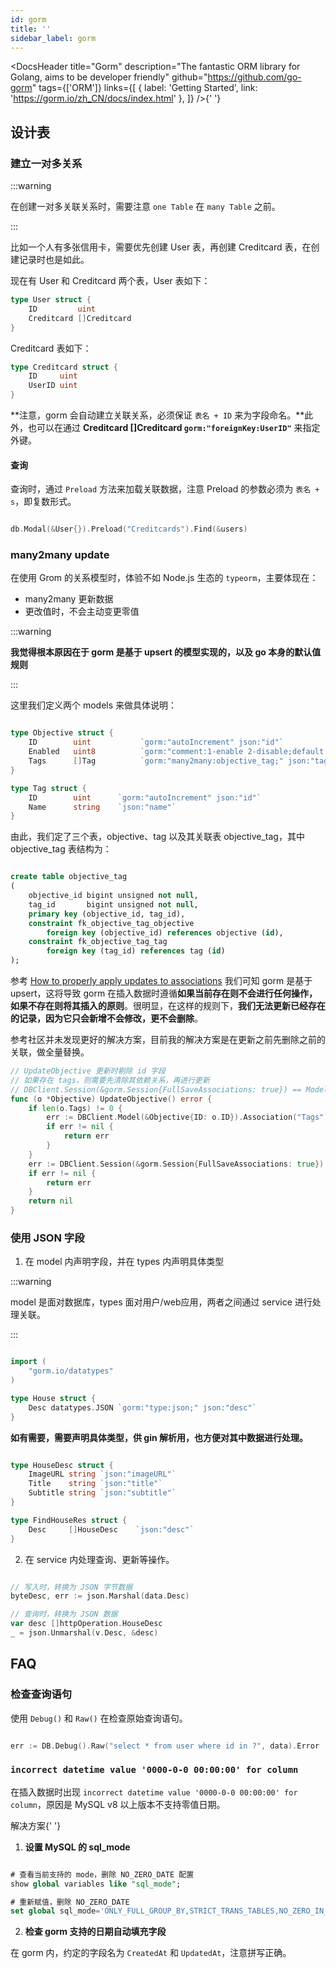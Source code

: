 ```yaml
---
id: gorm
title: ''
sidebar_label: gorm
---
```



<DocsHeader
  title="Gorm"
  description="The fantastic ORM library for Golang, aims to be developer friendly"
  github="https://github.com/go-gorm"
  tags={['ORM']}
  links={[
    { label: 'Getting Started', link: 'https://gorm.io/zh_CN/docs/index.html' },
  ]}
/>{' '}

## 设计表

### 建立一对多关系

:::warning

在创建一对多关联关系时，需要注意 `one Table` 在 `many Table` 之前。

:::

比如一个人有多张信用卡，需要优先创建 User 表，再创建 Creditcard 表，在创建记录时也是如此。

现在有 User 和 Creditcard 两个表，User 表如下：

```go
type User struct {
	ID         uint
	Creditcard []Creditcard
}
```

Creditcard 表如下：

```go
type Creditcard struct {
	ID     uint
	UserID uint
}
```

**注意，gorm 会自动建立关联关系，必须保证 `表名 + ID` 来为字段命名。**此外，也可以在通过 **Creditcard []Creditcard `gorm:"foreignKey:UserID"`** 来指定外键。

#### 查询

查询时，通过 `Preload` 方法来加载关联数据，注意 Preload 的参数必须为 `表名 + s`，即复数形式。

```go

db.Modal(&User{}).Preload("Creditcards").Find(&users)

```

### many2many update

在使用 Grom 的关系模型时，体验不如 Node.js 生态的 `typeorm`，主要体现在：

- many2many 更新数据
- 更改值时，不会主动变更零值

:::warning

**我觉得根本原因在于 gorm 是基于 upsert 的模型实现的，以及 go 本身的默认值规则**

:::

这里我们定义两个 models 来做具体说明：

```go

type Objective struct {
	ID        uint           `gorm:"autoIncrement" json:"id"`
	Enabled   uint8          `gorm:"comment:1-enable 2-disable;default:1;" json:"enabled"`
	Tags      []Tag          `gorm:"many2many:objective_tag;" json:"tags"`
}

type Tag struct {
	ID        uint      `gorm:"autoIncrement" json:"id"`
	Name      string    `json:"name"`
}

```

由此，我们定了三个表，objective、tag 以及其关联表 objective_tag，其中 objective_tag 表结构为：

```DDL

create table objective_tag
(
    objective_id bigint unsigned not null,
    tag_id       bigint unsigned not null,
    primary key (objective_id, tag_id),
    constraint fk_objective_tag_objective
        foreign key (objective_id) references objective (id),
    constraint fk_objective_tag_tag
        foreign key (tag_id) references tag (id)
);

```

参考 [How to properly apply updates to associations](https://github.com/go-gorm/gorm/issues/3487) 我们可知 gorm 是基于 upsert，这将导致 gorm 在插入数据时遵循**如果当前存在则不会进行任何操作，如果不存在则将其插入的原则**。很明显，在这样的规则下，**我们无法更新已经存在的记录，因为它只会新增不会修改，更不会删除**。

参考社区并未发现更好的解决方案，目前我的解决方案是在更新之前先删除之前的关联，做全量替换。

```go
// UpdateObjective 更新时剔除 id 字段
// 如果存在 tags，则需要先清除其依赖关系，再进行更新
// DBClient.Session(&gorm.Session{FullSaveAssociations: true}) == Model(&Objective{}) 但是其会更新关联数据
func (o *Objective) UpdateObjective() error {
	if len(o.Tags) != 0 {
		err := DBClient.Model(&Objective{ID: o.ID}).Association("Tags").Clear()
		if err != nil {
			return err
		}
	}
	err := DBClient.Session(&gorm.Session{FullSaveAssociations: true}).Updates(&o).Error
	if err != nil {
		return err
	}
	return nil
}
```

### 使用 JSON 字段

1. 在 model 内声明字段，并在 types 内声明具体类型

:::warning

model 是面对数据库，types 面对用户/web应用，两者之间通过 service 进行处理关联。

:::

```go title="/model/house.go"

import (
	"gorm.io/datatypes"
)

type House struct {
	Desc datatypes.JSON `gorm:"type:json;" json:"desc"`
}

```

**如有需要，需要声明具体类型，供 gin 解析用，也方便对其中数据进行处理。**

```go title="/types/house.go"

type HouseDesc struct {
	ImageURL string `json:"imageURL"`
	Title    string `json:"title"`
	Subtitle string `json:"subtitle"`
}

type FindHouseRes struct {
	Desc     []HouseDesc    `json:"desc"`
}

```

2. 在 service 内处理查询、更新等操作。

```go title="/service/house.go"

// 写入时，转换为 JSON 字节数据
byteDesc, err := json.Marshal(data.Desc)

// 查询时，转换为 JSON 数据
var desc []httpOperation.HouseDesc
_ = json.Unmarshal(v.Desc, &desc)

```

## FAQ

### 检查查询语句

使用 `Debug()` 和 `Raw()` 在检查原始查询语句。

```go

err := DB.Debug().Raw("select * from user where id in ?", data).Error

```

### `incorrect datetime value '0000-0-0 00:00:00' for column`

在插入数据时出现 `incorrect datetime value '0000-0-0 00:00:00' for column`，原因是 MySQL v8 以上版本不支持零值日期。

<HighlightWithText>解决方案</HighlightWithText>{' '}

1. **设置 MySQL 的 sql_mode**

```sql

# 查看当前支持的 mode，删除 NO_ZERO_DATE 配置
show global variables like "sql_mode";

# 重新赋值，删除 NO_ZERO_DATE
set global sql_mode='ONLY_FULL_GROUP_BY,STRICT_TRANS_TABLES,NO_ZERO_IN_DATE,ERROR_FOR_DIVISION_BY_ZERO,NO_ENGINE_SUBSTITUTION';

```

2. **检查 gorm 支持的日期自动填充字段**

在 gorm 内，约定的字段名为 `CreatedAt` 和 `UpdatedAt`，注意拼写正确。
